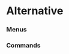 # Alternative


### Menus
<ul className="grid grid-cols-1 md:grid-cols-2 lg:grid-cols-3 xl:grid-cols-4 gap-4 -ml-6">
<ReferenceCard
    title="Realestate"
    description="townsales, regionstats, sales"
    url="/terminal/reference/alt/realestate"
/>
<ReferenceCard
    title="Oss"
    description="rossidx, tr, rs, sh"
    url="/terminal/reference/alt/oss"
/>
<ReferenceCard
    title="Covid"
    description="slopes, deaths, country, rates, cases, ov"
    url="/terminal/reference/alt/covid"
/>
<ReferenceCard
    title="Companieshouse"
    description="search, filings, load, signifcontrol, filingdocument, charges, officers"
    url="/terminal/reference/alt/companieshouse"
/>
</ul>


### Commands
<ul className="grid grid-cols-1 md:grid-cols-2 lg:grid-cols-3 xl:grid-cols-4 gap-4 -ml-6">
<ReferenceCard
    title="Hn"
    description="Display Hacker News"
    url="/terminal/reference/alt/hn"
    command
/>
</ul>
